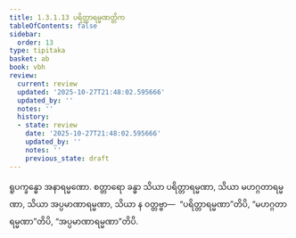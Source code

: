 ```yaml
---
title: 1.3.1.13 ပရိတ္တာရမ္မဏတ္တိက
tableOfContents: false
sidebar:
  order: 13
type: tipitaka
basket: ab
book: vbh
review:
  current: review
  updated: '2025-10-27T21:48:02.595666'
  updated_by: ''
  notes: ''
  history:
  - state: review
    date: '2025-10-27T21:48:02.595666'
    updated_by: ''
    notes: ''
    previous_state: draft
---
```



<ReviewStatus review={frontmatter.review} showDetails={true} />

<HypothesisAnnotation frontmatter={frontmatter} />

<DynamicBreadcrumb />

<Paragraph number="512" book="vbh">
ရူပက္ခန္ဓော အနာရမ္မဏော. စတ္တာရော ခန္ဓာ သိယာ ပရိတ္တာရမ္မဏာ, သိယာ မဟဂ္ဂတာရမ္မဏာ, သိယာ အပ္ပမာဏာရမ္မဏာ, သိယာ န ဝတ္တဗ္ဗာ—  “ပရိတ္တာရမ္မဏာ”တိပိ, “မဟဂ္ဂတာရမ္မဏာ”တိပိ, “အပ္ပမာဏာရမ္မဏာ”တိပိ.
</Paragraph>
